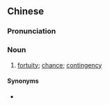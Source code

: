 ==Chinese==
{{zh-forms|type=21}}

===Pronunciation===
{{zh-pron
|m=ǒuhéxìng
|cat=n
}}

===Noun===
{{zh-noun}}

# [[fortuity]]; [[chance]]; [[contingency]]

====Synonyms====
* {{zh-l|偶然性}}